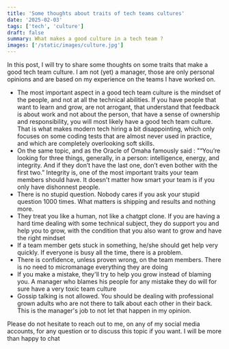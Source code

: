 ```yaml
---
title: 'Some thoughts about traits of tech teams cultures'
date: '2025-02-03'
tags: ['tech', 'culture']
draft: false
summary: What makes a good culture in a tech team ?
images: ['/static/images/culture.jpg']
---
```


In this post, I will try to share some thoughts on some traits that make a good tech team culture. I am not (yet) a manager, those are only personal opinions and are based on my experience on the teams I have worked on.

- The most important aspect in a good tech team culture is the mindset of the people, and not at all the technical abilities. If you have people that want to learn and grow, are not arrogant, that understand that feedback is about work and not about the person, that have a sense of ownership and responsibility, you will most likely have a good tech team culture. That is what makes modern tech hiring a bit disappointing, which only focuses on some coding tests that are almost never used in practice, and which are completely overlooking soft skills.
- On the same topic, and as the Oracle of Omaha famously said : "“You’re looking for three things, generally, in a person: intelligence, energy, and integrity. And if they don’t have the last one, don’t even bother with the first two.”
  Integrity is, one of the most important traits your team members should have. It doesn't matter how smart your team is if you only have dishonnest people.
- There is no stupid question. Nobody cares if you ask your stupid question 1000 times. What matters is shipping and results and nothing more.
- They treat you like a human, not like a chatgpt clone. If you are having a hard time dealing with some technical subject, they do support you and help you to grow, with the condition that you also want to grow and have the right mindset
- If a team member gets stuck in something, he/she should get help very quickly. If everyone is busy all the time, there is a problem.
- There is confidence, unless proven wrong, on the team members. There is no need to micromanage everything they are doing
- If you make a mistake, they'll try to help you grow instead of blaming you. A manager who blames his people for any mistake they do will for sure have a very toxic team culture
- Gossip talking is not allowed. You should be dealing with professional grown adults who are not there to talk about each other in their back. This is the manager's job to not let that happen in my opinion.

Please do not hesitate to reach out to me, on any of my social media accounts, for any question or to discuss this topic if you want. I will be more than happy to chat
